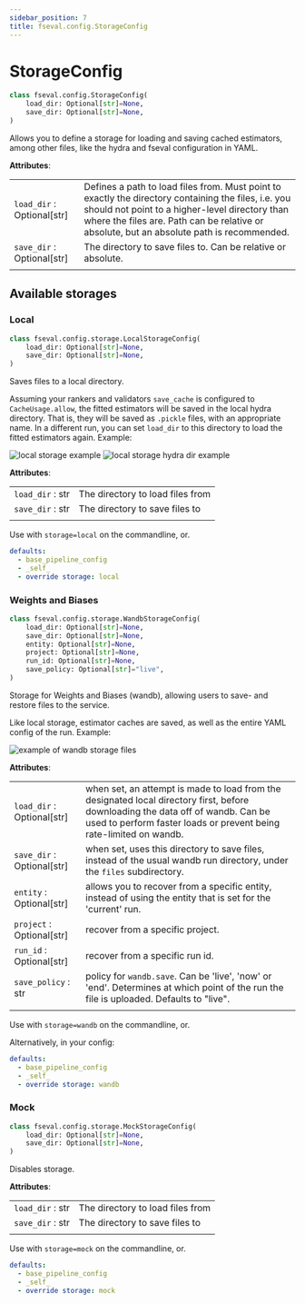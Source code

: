 ```yaml
---
sidebar_position: 7
title: fseval.config.StorageConfig
---
```


# StorageConfig

<!-- Docusaurus -->

<!-- fseval -->


```python
class fseval.config.StorageConfig(
    load_dir: Optional[str]=None,
    save_dir: Optional[str]=None,
)
```

Allows you to define a storage for loading and saving cached estimators, among other
files, like the hydra and fseval configuration in YAML.

**Attributes**:

| | |
|---|---|
| `load_dir` : Optional[str] | Defines a path to load files from. Must point to exactly the directory containing the files, i.e. you should not point to a higher-level directory than where the files are. Path can be relative or absolute, but an absolute path is recommended. |
| `save_dir` : Optional[str] | The directory to save files to. Can be relative or absolute. |
| | |

## Available storages



### Local
```python
class fseval.config.storage.LocalStorageConfig(
    load_dir: Optional[str]=None, 
    save_dir: Optional[str]=None,
)
```

Saves files to a local directory.

Assuming your rankers and validators `save_cache` is configured to `CacheUsage.allow`, the fitted estimators will be saved in the local hydra directory. That is, they will be saved as `.pickle` files, with an appropriate name. In a different run, you can set `load_dir` to this directory to load the fitted estimators again. Example:

![local storage example](/img/storage/local.png)
![local storage hydra dir example](/img/storage/local_hydra_dir.png)


**Attributes**:

| | |
|---|---|
| `load_dir` : str | The directory to load files from |
| `save_dir` : str | The directory to save files to |
| | |


Use with `storage=local` on the commandline, or.

```yaml {4} title="conf/my_config.yaml"
defaults:
  - base_pipeline_config
  - _self_
  - override storage: local
```

### Weights and Biases
```python
class fseval.config.storage.WandbStorageConfig(
    load_dir: Optional[str]=None, 
    save_dir: Optional[str]=None, 
    entity: Optional[str]=None, 
    project: Optional[str]=None, 
    run_id: Optional[str]=None, 
    save_policy: Optional[str]="live",
)
```

Storage for Weights and Biases (wandb), allowing users to save- and restore files to the service.

Like local storage, estimator caches are saved, as well as the entire YAML config of the run. Example:

![example of wandb storage files](/img/storage/wandb.png)


**Attributes**:

| | |
|---|---|
| `load_dir` : Optional[str] | when set, an attempt is made to load from the designated local directory first, before downloading the data off of wandb. Can be used to perform faster loads or prevent being rate-limited on wandb. |
| `save_dir` : Optional[str] | when set, uses this directory to save files, instead of the usual wandb run directory, under the `files` subdirectory. |
| `entity` : Optional[str] | allows you to recover from a specific entity, instead of using the entity that is set for the 'current' run. |
| `project` : Optional[str] | recover from a specific project. |
| `run_id` : Optional[str] | recover from a specific run id. |
| `save_policy` : str | policy for `wandb.save`. Can be 'live', 'now' or 'end'. Determines at which point of the run the file is uploaded. Defaults to "live". |
| | |

Use with `storage=wandb` on the commandline, or.

Alternatively, in your config:
```yaml {4} title="conf/my_config.yaml"
defaults:
  - base_pipeline_config
  - _self_
  - override storage: wandb
```

### Mock
```python
class fseval.config.storage.MockStorageConfig(
    load_dir: Optional[str]=None, 
    save_dir: Optional[str]=None,
)
```

Disables storage.

**Attributes**:

| | |
|---|---|
| `load_dir` : str | The directory to load files from |
| `save_dir` : str | The directory to save files to |
| | |


Use with `storage=mock` on the commandline, or.

```yaml {4} title="conf/my_config.yaml"
defaults:
  - base_pipeline_config
  - _self_
  - override storage: mock
```